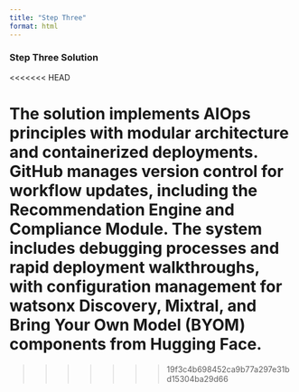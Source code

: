 ```yaml
---
title: "Step Three"
format: html
---
```


### Step Three Solution
<<<<<<< HEAD

The solution implements AIOps principles with modular architecture and containerized deployments. GitHub manages version control for workflow updates, including the Recommendation Engine and Compliance Module. The system includes debugging processes and rapid deployment walkthroughs, with configuration management for watsonx Discovery, Mixtral, and Bring Your Own Model (BYOM) components from Hugging Face.
=======
>>>>>>> 19f3c4b698452ca9b77a297e31bd15304ba29d66
